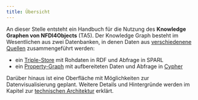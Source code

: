 ```yaml
---
title: Übersicht
---
```


An dieser Stelle entsteht ein Handbuch für die Nutzung des **Knowledge Graphen
von NFDI4Objects** (TA5). Der Knowledge Graph besteht im Wesentlichen aus zwei
Datenbanken, in denen Daten aus [verschiedenene Quellen](datenquellen.qmd)
zusammengeführt werden:

- ein [Triple-Store](triple-store.qmd) mit Rohdaten in RDF und Abfrage in SPARL
- ein [Property-Graph](property-graph.qmd) mit aufbereiteten Daten und Abfrage in [Cypher](cypher.qmd)

Darüber hinaus ist eine Oberfläche mit Möglichkeiten zur Datenvisualisierung
geplant. Weitere Details und Hintergründe werden im Kapitel zur [technischen Architektur](architecture.qmd) erklärt.

